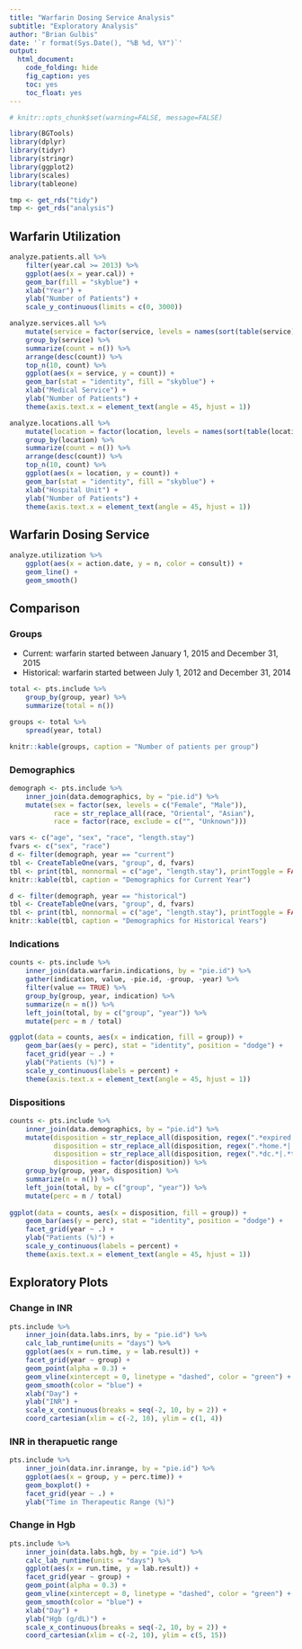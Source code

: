 ```yaml
---
title: "Warfarin Dosing Service Analysis"
subtitle: "Exploratory Analysis"
author: "Brian Gulbis"
date: '`r format(Sys.Date(), "%B %d, %Y")`'
output: 
  html_document: 
    code_folding: hide
    fig_caption: yes
    toc: yes
    toc_float: yes
---
```


```r
# knitr::opts_chunk$set(warning=FALSE, message=FALSE)
```

```r
library(BGTools)
library(dplyr)
library(tidyr)
library(stringr)
library(ggplot2)
library(scales)
library(tableone)
```

```r
tmp <- get_rds("tidy")
tmp <- get_rds("analysis")
```

## Warfarin Utilization

```r
analyze.patients.all %>%
    filter(year.cal >= 2013) %>%
    ggplot(aes(x = year.cal)) +
    geom_bar(fill = "skyblue") +
    xlab("Year") +
    ylab("Number of Patients") +
    scale_y_continuous(limits = c(0, 3000))
```

```r
analyze.services.all %>%
    mutate(service = factor(service, levels = names(sort(table(service), decreasing = TRUE)), ordered = TRUE)) %>%
    group_by(service) %>%
    summarize(count = n()) %>%
    arrange(desc(count)) %>%
    top_n(10, count) %>%
    ggplot(aes(x = service, y = count)) +
    geom_bar(stat = "identity", fill = "skyblue") +
    xlab("Medical Service") +
    ylab("Number of Patients") +
    theme(axis.text.x = element_text(angle = 45, hjust = 1))
```

```r
analyze.locations.all %>%
    mutate(location = factor(location, levels = names(sort(table(location), decreasing = TRUE)), ordered = TRUE)) %>%
    group_by(location) %>%
    summarize(count = n()) %>%
    arrange(desc(count)) %>%
    top_n(10, count) %>%
    ggplot(aes(x = location, y = count)) +
    geom_bar(stat = "identity", fill = "skyblue") +
    xlab("Hospital Unit") +
    ylab("Number of Patients") +
    theme(axis.text.x = element_text(angle = 45, hjust = 1))
```

## Warfarin Dosing Service

```r
analyze.utilization %>%
    ggplot(aes(x = action.date, y = n, color = consult)) +
    geom_line() +
    geom_smooth()
```


## Comparison

### Groups

* Current: warfarin started between January 1, 2015 and December 31, 2015
* Historical: warfarin started between July 1, 2012 and December 31, 2014

```r
total <- pts.include %>%
    group_by(group, year) %>%
    summarize(total = n())

groups <- total %>%
    spread(year, total)

knitr::kable(groups, caption = "Number of patients per group")
```

### Demographics

```r
demograph <- pts.include %>% 
    inner_join(data.demographics, by = "pie.id") %>%
    mutate(sex = factor(sex, levels = c("Female", "Male")),
           race = str_replace_all(race, "Oriental", "Asian"),
           race = factor(race, exclude = c("", "Unknown")))

vars <- c("age", "sex", "race", "length.stay")
fvars <- c("sex", "race")
d <- filter(demograph, year == "current")
tbl <- CreateTableOne(vars, "group", d, fvars)
tbl <- print(tbl, nonnormal = c("age", "length.stay"), printToggle = FALSE)
knitr::kable(tbl, caption = "Demographics for Current Year")

d <- filter(demograph, year == "historical")
tbl <- CreateTableOne(vars, "group", d, fvars)
tbl <- print(tbl, nonnormal = c("age", "length.stay"), printToggle = FALSE)
knitr::kable(tbl, caption = "Demographics for Historical Years")
```

### Indications

```r
counts <- pts.include %>%
    inner_join(data.warfarin.indications, by = "pie.id") %>%
    gather(indication, value, -pie.id, -group, -year) %>%
    filter(value == TRUE) %>%
    group_by(group, year, indication) %>%
    summarize(n = n()) %>%
    left_join(total, by = c("group", "year")) %>%
    mutate(perc = n / total) 

ggplot(data = counts, aes(x = indication, fill = group)) +
    geom_bar(aes(y = perc), stat = "identity", position = "dodge") + 
    facet_grid(year ~ .) +
    ylab("Patients (%)") +
    scale_y_continuous(labels = percent) +
    theme(axis.text.x = element_text(angle = 45, hjust = 1))
```

### Dispositions

```r
counts <- pts.include %>% 
    inner_join(data.demographics, by = "pie.id") %>%
    mutate(disposition = str_replace_all(disposition, regex(".*expired.*|.*hospice.*|.*deceased.*", ignore_case = TRUE), "Deceased/Hospice"),
           disposition = str_replace_all(disposition, regex(".*home.*|.*against.*", ignore_case = TRUE), "Home"),
           disposition = str_replace_all(disposition, regex(".*dc.*|.*transfer.*|.*care.*|.*skill.*", ignore_case = TRUE), "Transferred"),
           disposition = factor(disposition)) %>%
    group_by(group, year, disposition) %>%
    summarize(n = n()) %>%
    left_join(total, by = c("group", "year")) %>%
    mutate(perc = n / total) 
    
ggplot(data = counts, aes(x = disposition, fill = group)) +
    geom_bar(aes(y = perc), stat = "identity", position = "dodge") + 
    facet_grid(year ~ .) +
    ylab("Patients (%)") +
    scale_y_continuous(labels = percent) +
    theme(axis.text.x = element_text(angle = 45, hjust = 1))
```


## Exploratory Plots

### Change in INR
```r
pts.include %>%
    inner_join(data.labs.inrs, by = "pie.id") %>%
    calc_lab_runtime(units = "days") %>%
    ggplot(aes(x = run.time, y = lab.result)) +
    facet_grid(year ~ group) +
    geom_point(alpha = 0.3) +
    geom_vline(xintercept = 0, linetype = "dashed", color = "green") +
    geom_smooth(color = "blue") + 
    xlab("Day") +
    ylab("INR") +
    scale_x_continuous(breaks = seq(-2, 10, by = 2)) +
    coord_cartesian(xlim = c(-2, 10), ylim = c(1, 4)) 
```

### INR in therapuetic range
```r
pts.include %>%
    inner_join(data.inr.inrange, by = "pie.id") %>%
    ggplot(aes(x = group, y = perc.time)) +
    geom_boxplot() +
    facet_grid(year ~ .) +
    ylab("Time in Therapeutic Range (%)")
```

### Change in Hgb
```r
pts.include %>%
    inner_join(data.labs.hgb, by = "pie.id") %>%
    calc_lab_runtime(units = "days") %>%
    ggplot(aes(x = run.time, y = lab.result)) +
    facet_grid(year ~ group) +
    geom_point(alpha = 0.3) +
    geom_vline(xintercept = 0, linetype = "dashed", color = "green") +
    geom_smooth(color = "blue") + 
    xlab("Day") +
    ylab("Hgb (g/dL)") +
    scale_x_continuous(breaks = seq(-2, 10, by = 2)) +
    coord_cartesian(xlim = c(-2, 10), ylim = c(5, 15)) 
```



